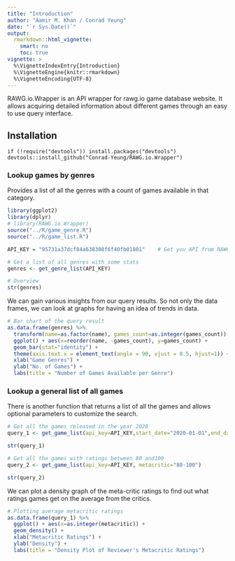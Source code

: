 ```yaml
---
title: "Introduction"
author: "Aamir M. Khan / Conrad Yeung"
date: "`r Sys.Date()`"
output: 
  rmarkdown::html_vignette:
    smart: no
    toc: true
vignette: >
  %\VignetteIndexEntry{Introduction}
  %\VignetteEngine{knitr::rmarkdown}
  %\VignetteEncoding{UTF-8}
---
```


RAWG.io.Wrapper is an API wrapper for rawg.io game database website. It allows acquiring detailed information about different games through an easy to use query interface.

## Installation

```r1
if (!require("devtools")) install.packages("devtools")
devtools::install_github("Conrad-Yeung/RAWG.io.Wrapper")
``` 


### Lookup games by genres

Provides a list of all the genres with a count of games available in that category.

```r
library(ggplot2)
library(dplyr)
# library(RAWG.io.Wrapper)
source("../R/game_genre.R")
source("../R/game_list.R")

API_KEY = "95731a37dcf84a638308f6f40fb01801"    # Get you API from RAWG

# Get a list of all genres with some stats
genres <- get_genre_list(API_KEY)

# Overview
str(genres)
```

We can gain various insights from our query results. So not only the data frames, we can look at graphs for having an idea of trends in data.
```r
# Bar chart of the query result
as.data.frame(genres) %>% 
  transform(name=as.factor(name), games_count=as.integer(games_count)) %>%
  ggplot() + aes(x=reorder(name, -games_count), y=games_count) +
  geom_bar(stat="identity") +
  theme(axis.text.x = element_text(angle = 90, vjust = 0.5, hjust=1)) +
  xlab("Game Genres") +
  ylab("No. of Games") +
  labs(title = "Number of Games Available per Genre")
```


### Lookup a general list of all games

There is another function that returns a list of all the games and allows optional parameters to customize the search.

```r
# Get all the games released in the year 2020
query_1 <- get_game_list(api_key=API_KEY,start_date="2020-01-01",end_date="2020-12-31")

str(query_1)
```

```r

# Get all the games with ratings between 80 and100
query_2 <- get_game_list(api_key=API_KEY, metacritic="80-100")

str(query_2)
```


We can plot a density graph of the meta-critic ratings to find out what ratings games get on the average from the critics.

```r
# Plotting average metacritic ratings
as.data.frame(query_1) %>% 
  ggplot() + aes(x=as.integer(metacritic)) +
  geom_density() +
  xlab("Metacritic Ratings") +
  ylab("Density") +
  labs(title = "Density Plot of Reviewer's Metacritic Ratings")
```































